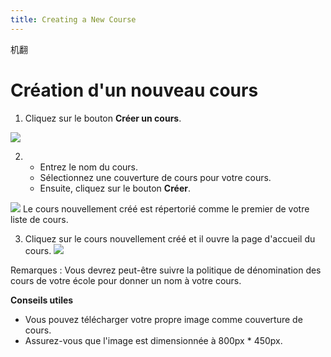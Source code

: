 ```yaml
--- 
title: Creating a New Course
--- 
```



机翻
# Création d'un nouveau cours 
 
 1. Cliquez sur le bouton **Créer un cours**. 
 
 ![](/img/ulearning/teacher/prepare01.png) 

 2. - Entrez le nom du cours. 
    - Sélectionnez une couverture de cours pour votre cours. 
    - Ensuite, cliquez sur le bouton **Créer**. 
 
 ![](/img/ulearning/teacher/prepare02.png) 
 Le cours nouvellement créé est répertorié comme le premier de votre liste de cours. 
 
 3. Cliquez sur le cours nouvellement créé et il ouvre la page d'accueil du cours. 
 ![](/img/ulearning/teacher/prepare03.png) 
 
 <Callout type="info" emoji="💡">
  Remarques : Vous devrez peut-être suivre la politique de dénomination des cours de votre école pour donner un nom à votre cours. 
</Callout>
 
 
 **Conseils utiles** 
 - Vous pouvez télécharger votre propre image comme couverture de cours. 
 - Assurez-vous que l'image est dimensionnée à 800px * 450px.



